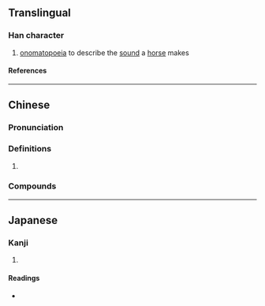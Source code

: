 {{character info/new}}
==Translingual==

===Han character===
{{Han char|rn=30|rad=口|as=06|sn=9|four=|canj=RKF|ids=⿰口灰}}

# [[onomatopoeia]] to describe the [[sound]] a [[horse]] makes

====References====
{{Han ref|kx=0187.120|dkj=03556|dj=0406.130|hdz=10613.140|uh=54B4}}

----

==Chinese==
{{zh-forms}}

===Pronunciation===
{{zh-pron
|m=huī
|c=fui1
|cat=
}}

===Definitions===
{{zh-hanzi}}

# {{rfdef|zh}}

===Compounds===
{{zh-der|咴咴}}

----

==Japanese==

===Kanji===
{{ja-kanji|grade=|rs=口06}}

# {{defn|lang=ja|sort=口06}}

====Readings====
* {{ja-readings|on=[[かい]] (kai), [[け]] (ke)|kun=[[こえ]] (koe)}}